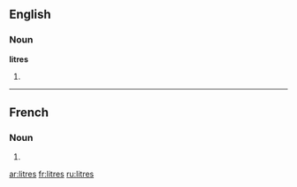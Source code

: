 ==English==

===Noun===
'''litres'''

# {{plural of|[[litre]]}}

----

==French==

===Noun===
{{infl|fr|noun}}

# {{plural of|[[litre#French|litre]]|lang=French}}

[[ar:litres]]
[[fr:litres]]
[[ru:litres]]